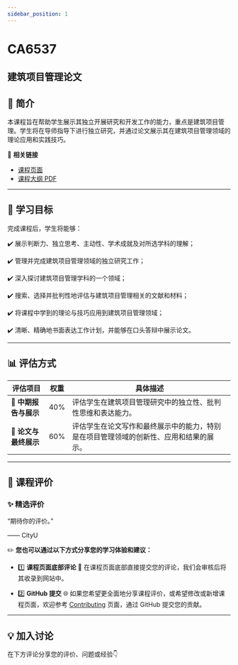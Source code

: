 ```yaml
---
sidebar_position: 1
---
```


# CA6537
## 建筑项目管理论文

## **📘 简介**
本课程旨在帮助学生展示其独立开展研究和开发工作的能力，重点是建筑项目管理。学生将在导师指导下进行独立研究，并通过论文展示其在建筑项目管理领域的理论应用和实践技巧。

🔗 **相关链接**
- [课程页面](https://www.cityu.edu.hk/catalogue/pg/202425/course/CA6537.htm)
- [课程大纲 PDF](https://www.cityu.edu.hk/catalogue/pg/202425/course/CA6537.pdf)

---

## **🎯 学习目标**

完成课程后，学生将能够：

✔️ 展示判断力、独立思考、主动性、学术成就及对所选学科的理解；

✔️ 管理并完成建筑项目管理领域的独立研究工作；

✔️ 深入探讨建筑项目管理学科的一个领域；

✔️ 搜索、选择并批判性地评估与建筑项目管理相关的文献和材料；

✔️ 将课程中学到的理论与技巧应用到建筑项目管理领域；

✔️ 清晰、精确地书面表达工作计划，并能够在口头答辩中展示论文。

---

## **📊 评估方式**

| **评估项目**          | **权重** | **具体描述**                                                                                       |
|----------------------|---------|---------------------------------------------------------------------------------------------------|
| **📝 中期报告与展示**   | 40%     | 评估学生在建筑项目管理研究中的独立性、批判性思维和表达能力。                                              |
| **📝 论文与最终展示**   | 60%     | 评估学生在论文写作和最终展示中的能力，特别是在项目管理领域的创新性、应用和结果的展示。                   |

---

## **💬 课程评价**

### ✨ **精选评价**
<div className={commentStyles.commentBox}>
    <p className={commentStyles.commentText}>
        “期待你的评价。”
    </p>
    <p className={commentStyles.commentAuthor}>—— CityU</p>
</div>

✏️ **您也可以通过以下方式分享您的学习体验和建议：**

- 1️⃣ **课程页面底部评论**
💬 在课程页面底部直接提交您的评论，我们会审核后将其收录到网站中。

- 2️⃣ **GitHub 提交**
🌐 如果您希望更全面地分享课程评价，或希望修改或新增课程页面，欢迎参考 [Contributing](https://penjc.github.io/CityU/contributing) 页面，通过 GitHub 提交您的贡献。

---

## **💡 加入讨论**

在下方评论分享您的评价、问题或经验👇
<Utterances />